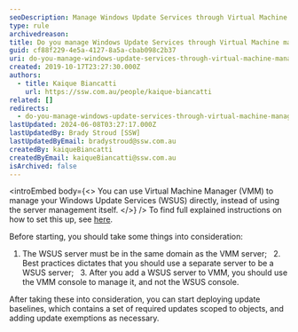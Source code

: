 ```yaml
---
seoDescription: Manage Windows Update Services through Virtual Machine Manager (VMM) to streamline update management and reduce administrative burdens.
type: rule
archivedreason:
title: Do you manage Windows Update Services through Virtual Machine manager (VMM)?
guid: cf88f229-4e5a-4127-8a5a-cbab098c2b37
uri: do-you-manage-windows-update-services-through-virtual-machine-manager-vmm
created: 2019-10-17T23:27:30.000Z
authors:
  - title: Kaique Biancatti
    url: https://ssw.com.au/people/kaique-biancatti
related: []
redirects:
  - do-you-manage-windows-update-services-through-virtual-machine-manager-(vmm)
lastUpdated: 2024-06-08T03:27:17.000Z
lastUpdatedBy: Brady Stroud [SSW]
lastUpdatedByEmail: bradystroud@ssw.com.au
createdBy: kaiqueBiancatti
createdByEmail: kaiqueBiancatti@ssw.com.au
isArchived: false
---
```


<introEmbed
  body={<>
You can use Virtual Machine Manager (VMM) to manage your Windows Update Services (WSUS) directly, instead of using the server management itself.
  </>}
/>
To find full explained instructions on how to set this up, see [here](https://docs.microsoft.com/en-us/system-center/vmm/update-server?view=sc-vmm-2019&WT.mc_id=WDIT-MVP-33518).

Before starting, you should take some things into consideration:

1. The WSUS server must be in the same domain as the VMM server;
     2. Best practices dictates that you should use a separate server to be a WSUS server;
     3. After you add a WSUS server to VMM, you should use the VMM console to manage it, and not the WSUS console.

After taking these into consideration, you can start deploying update baselines, which contains a set of required updates scoped to objects, and adding update exemptions as necessary.
